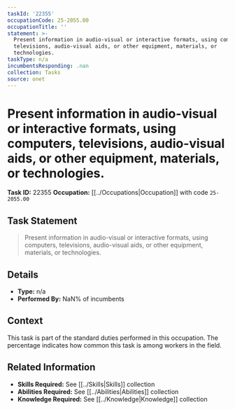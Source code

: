 ```yaml
---
taskId: '22355'
occupationCode: 25-2055.00
occupationTitle: ''
statement: >-
  Present information in audio-visual or interactive formats, using computers,
  televisions, audio-visual aids, or other equipment, materials, or
  technologies.
taskType: n/a
incumbentsResponding: .nan
collection: Tasks
source: onet
---
```

# Present information in audio-visual or interactive formats, using computers, televisions, audio-visual aids, or other equipment, materials, or technologies.

**Task ID:** 22355
**Occupation:** [[../Occupations|Occupation]] with code `25-2055.00`

## Task Statement

> Present information in audio-visual or interactive formats, using computers, televisions, audio-visual aids, or other equipment, materials, or technologies.

## Details

- **Type:** n/a
- **Performed By:** NaN% of incumbents

## Context

This task is part of the standard duties performed in this occupation. The percentage indicates how common this task is among workers in the field.

## Related Information

- **Skills Required:** See [[../Skills|Skills]] collection
- **Abilities Required:** See [[../Abilities|Abilities]] collection
- **Knowledge Required:** See [[../Knowledge|Knowledge]] collection
